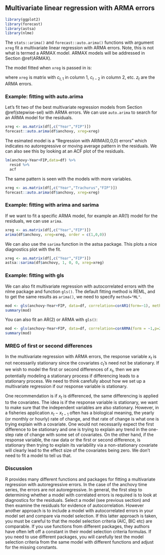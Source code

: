 ## Multivariate linear regression with ARMA errors

```r
library(ggplot2)
library(forecast)
library(astsa)
library(nlme)
```


The `stats::arima()` and `forecast::auto.arima()` functions with argument `xreg` fit a multivariate linear regression with ARMA errors.  Note, this is not what is termed a ARMAX model. ARMAX models will be addressed in Section \@ref(ARMAX).  

The model fitted when `xreg` is passed in is:

\begin{equation}
\begin{gathered}
x_t = \alpha + \phi_1 c_{t,1} + \phi_2 c_{t,2} + \dots + z_t \\
z_t = \beta_1 z_{t-1} + \dots + \beta_p z_{t-p} + e_t + \theta_1 e_{t-1} + \dots + \theta_q e_{t-q}\\
e_t \sim N(0,\sigma)
\end{gathered}
\end{equation}
where `xreg` is  matrix with $c_{t,1}$ in column 1, $c_{t-2}$ in column 2, etc.  $z_t$ are the ARMA errors.

### Example: fitting with auto.arima

Let's fit two of the best multivariate regression models from Section \@ref(stepwise-sel) with ARMA errors.  We can use `auto.arima` to search for an ARMA model for the residuals.

```r
xreg <- as.matrix(df[,c("Year","FIP")])
forecast::auto.arima(df$anchovy, xreg=xreg)
```

The esimated model is a "Regression with ARIMA(0,0,0) errors" which indicates no autoregressive or moving average pattern in the residuals.  We can also see this by looking at an ACF plot of the residuals.


```r
lm(anchovy~Year+FIP,data=df) %>%
  resid %>%
  acf
```
The same pattern is seen with the models with more variables.

```r
xreg <- as.matrix(df[,c("Year","Trachurus","FIP")])
forecast::auto.arima(df$anchovy, xreg=xreg)
```

### Example: fitting with arima and sarima

If we want to fit a specific ARMA model, for example an AR(1) model for the residuals, we can use `arima`.

```r
xreg <- as.matrix(df[,c("Year","FIP")])
arima(df$anchovy, xreg=xreg, order = c(1,0,0))
```

We can also use the `sarima` function in the astsa package.  This plots a nice diagnostics plot with the fit.

```r
xreg <- as.matrix(df[,c("Year","FIP")])
astsa::sarima(df$anchovy, 1, 0, 0, xreg=xreg)
```
### Example: fitting with gls

We can also fit multivariate regression with autocorrelated errors with the nlme package and function `gls()`. The default fitting method is REML, and to get the same results as `arima()`, we need to specify `method="ML"`.

```r
mod <- gls(anchovy~Year+FIP, data=df, correlation=corAR1(form=~1), method="ML")
summary(mod)
```

You can also fit an AR(2) or ARMA with `gls()`:

```r
mod <- gls(anchovy~Year+FIP, data=df, correlation=corARMA(form = ~1,p=2,q=0), method="ML")
summary(mod)
```

### MREG of first or second differences

In the multivariate regression with ARMA errors, the response variable $x_t$ is not necessarily stationary since the covariates $c_t$'s need not be stationary.  If we wish to model the first or second differences of $x_t$, then we are potentially modeling a stationary process if differencing leads to a stationary process.
We need to think carefully about how we set up a multivariate regression if our response variable is stationary.

One recommendation is if $x_t$ is differenced, the same differencing is applied to the covariates.  The idea is if the response variable is stationary, we want to make sure that the independent variables are also stationary.  However, in a fisheries application $x_t - x_{t-1}$ often has a biological meaning, the yearly (or monthly or hourly) rate of change, and that rate of change is what one is trying explain with a covariate.  One would not necessarily expect the first difference to be stationary and one is trying to explain any trend in the one-step rate of change with some set of covariates.  On the other hand, if the response variable, the raw data or the first or second difference, is stationary then trying to explain its variability via a non-stationary covariate will clearly lead to the effect size of the covariates being zero.  We don't need to fit a model to tell us that.

### Discussion

R provides many different functions and packages for fitting a multivariate regression with autoregressive errors.  In the case of the anchovy time series, the errors are not autoregressive. In general, the first step to determining whether a model with correlated errors is required is to look at diagnostics for the residuals.  Select a model (see previous section) and then examine the residuals for evidence of autocorrelation. However another approach is to include a model with autocorrelated errors in your model set and compare via model selection. If this latter approach is taken, you must be careful to that the model selection criteria (AIC, BIC etc) are comparable. If you use functions from different packages, they authors have often left off a constant in their model selection criteria formulas. If you need to use different packages, you will carefully test the model selection criteria from the same model with different functions and adjust for the missing constants.